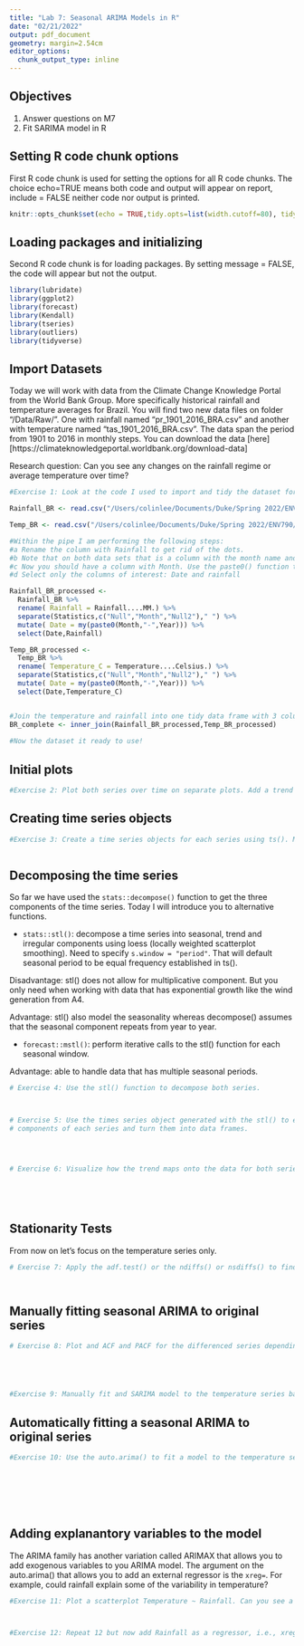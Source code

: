 ```yaml
---
title: "Lab 7: Seasonal ARIMA Models in R"
date: "02/21/2022"
output: pdf_document
geometry: margin=2.54cm
editor_options: 
  chunk_output_type: inline
---
```


## Objectives
1. Answer questions on M7
2. Fit SARIMA model in R

## Setting R code chunk options

First R code chunk is used for setting the options for all R code chunks. The choice echo=TRUE means both code and output will appear on report, include = FALSE neither code nor output is printed.

```r
knitr::opts_chunk$set(echo = TRUE,tidy.opts=list(width.cutoff=80), tidy=FALSE) 
```

## Loading packages and initializing

Second R code chunk is for loading packages. By setting message = FALSE, the code will appear but not the output. 

```r
library(lubridate)
library(ggplot2)
library(forecast)  
library(Kendall)
library(tseries)
library(outliers)
library(tidyverse)
```

## Import Datasets

Today we will work with data from the Climate Change Knowledge Portal from the World Bank Group. More specifically historical rainfall and temperature averages for Brazil. You will find two new data files on folder "/Data/Raw/". One with rainfall named "pr_1901_2016_BRA.csv" and another with temperature named "tas_1901_2016_BRA.csv". The data span the period from 1901 to 2016 in monthly steps. You can download the data [here][https://climateknowledgeportal.worldbank.org/download-data]

Research question: Can you see any changes on the rainfall regime or average temperature over time?

```r
#Exercise 1: Look at the code I used to import and tidy the dataset for today. Make sure you understand the pipe structure. 

Rainfall_BR <- read.csv("/Users/colinlee/Documents/Duke/Spring 2022/ENV790/ENV790_TimeSeriesAnalysis_Sp2022/Data/pr_1901_2016_BRA.csv", stringsAsFactors = TRUE)

Temp_BR <- read.csv("/Users/colinlee/Documents/Duke/Spring 2022/ENV790/ENV790_TimeSeriesAnalysis_Sp2022/Data/tas_1901_2016_BRA.csv", stringsAsFactors = TRUE)

#Within the pipe I am performing the following steps:
#a Rename the column with Rainfall to get rid of the dots.
#b Note that on both data sets that is a column with the month name and average. Convert it to a Month column by separating the string, i.e., month in one column and the word "Average" on another. Hint: use the separate() function in the pipe.
#c Now you should have a column with Month. Use the paste0() function to paste month and year together and create a date object.
#d Select only the columns of interest: Date and rainfall

Rainfall_BR_processed <-
  Rainfall_BR %>% 
  rename( Rainfall = Rainfall....MM.) %>% 
  separate(Statistics,c("Null","Month","Null2")," ") %>% 
  mutate( Date = my(paste0(Month,"-",Year))) %>% 
  select(Date,Rainfall)

Temp_BR_processed <-
  Temp_BR %>% 
  rename( Temperature_C = Temperature....Celsius.) %>% 
  separate(Statistics,c("Null","Month","Null2")," ") %>% 
  mutate( Date = my(paste0(Month,"-",Year))) %>% 
  select(Date,Temperature_C)  


#Join the temperature and rainfall into one tidy data frame with 3 columns: Date, Rainfall and Temperature.
BR_complete <- inner_join(Rainfall_BR_processed,Temp_BR_processed)
  
#Now the dataset it ready to use!
```


## Initial plots

```r

#Exercise 2: Plot both series over time on separate plots. Add a trend line using geom_smooth(). Can you say something about the trend just by visualizing the data?


```

## Creating time series objects

```r
#Exercise 3: Create a time series objects for each series using ts(). Make sure you specify the starting point and frequency.



```


## Decomposing the time series

So far we have used the `stats::decompose()` function to get the three components of the time series. Today I will introduce you to alternative functions.

* `stats::stl()`: decompose a time series into seasonal, trend and irregular components using loess (locally weighted scatterplot smoothing). Need to specify `s.window = "period"`. That will default seasonal period to be equal frequency established in ts().

Disadvantage: stl() does not allow for multiplicative component. But you only need when working with data that has exponential growth like the wind generation from A4.

Advantage: stl() also model the seasonality whereas decompose() assumes that the seasonal component repeats from year to year.

* `forecast::mstl()`: perform iterative calls to the stl() function for each seasonal window.

Advantage: able to handle data that has multiple seasonal periods.

```r

# Exercise 4: Use the stl() function to decompose both series. 



# Exercise 5: Use the times series object generated with the stl() to extract the 
# components of each series and turn them into data frames.




# Exercise 6: Visualize how the trend maps onto the data for both series






```


## Stationarity Tests

From now on let's focus on the temperature series only.

```r

# Exercise 7: Apply the adf.test() or the ndiffs() or nsdiffs() to find the number of differencing needed to achieve stationarity. What's the order of d and D?




```

## Manually fitting seasonal ARIMA to original series

```r

# Exercise 8: Plot and ACF and PACF for the differenced series depending on d and D. Try to specify p, q, P and Q based on the plots.





#Exercise 9: Manually fit and SARIMA model to the temperature series based on your answer to Exercise 9 and 10.

```

## Automatically fitting a seasonal ARIMA to original series

```r
#Exercise 10: Use the auto.arima() to fit a model to the temperature series. Compare the results with the model you specified in Exercise 11. Do they match? Which is a better fit based on AIC?





  
```

## Adding explanantory variables to the model

The ARIMA family has another variation called ARIMAX that allows you to add exogenous variables to you ARIMA model. The argument on the auto.arima() that allows you to add an external regressor is the `xreg=`. For example, could rainfall explain some of the variability in temperature? 

```r
#Exercise 11: Plot a scatterplot Temperature ~ Rainfall. Can you see a relationship? Can you tell if it's linear? Run a regression using the `lm()` to support your answer.



#Exercise 12: Repeat 12 but now add Rainfall as a regressor, i.e., xreg=Rainfall.


```

